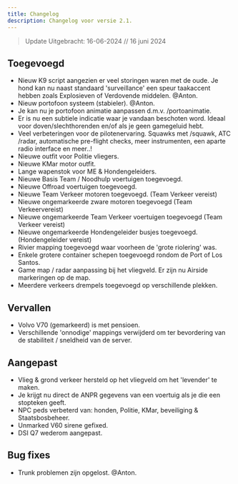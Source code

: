 ```yaml
---
title: Changelog
description: Changelog voor versie 2.1.
---
```

> Update Uitgebracht: 16-06-2024 // 16 juni 2024
## Toegevoegd

- Nieuw K9 script aangezien er veel storingen waren met de oude. Je hond kan nu naast standaard 'surveillance' een speur taakaccent hebben zoals Explosieven of Verdovende middelen. @Anton.
- Nieuw portofoon systeem (stabieler). @Anton.
- Je kan nu je portofoon animatie aanpassen d.m.v. /portoanimatie.
- Er is nu een subtiele indicatie waar je vandaan beschoten word. Ideaal voor doven/slechthorenden en/of als je geen gamegeluid hebt.
- Veel verbeteringen voor de pilotenervaring. Squawks met /squawk, ATC /radar, automatische pre-flight checks, meer instrumenten, een aparte radio interface en meer..!
- Nieuwe outfit voor Politie vliegers.
- Nieuwe KMar motor outfit.
- Lange wapenstok voor ME & Hondengeleiders.
- Nieuwe Basis Team / Noodhulp voertuigen toegevoegd.
- Nieuwe Offroad voertuigen toegevoegd.
- Nieuwe Team Verkeer motoren toegevoegd. (Team Verkeer vereist)
- Nieuwe ongemarkeerde zware motoren toegevoegd (Team Verkeervereist)
- Nieuwe ongemarkeerde Team Verkeer voertuigen toegevoegd (Team Verkeer vereist)
- Nieuwe ongemarkeerde Hondengeleider busjes toegevoegd. (Hondengeleider vereist)
- Rivier mapping toegevoegd waar voorheen de 'grote riolering' was.
- Enkele grotere container schepen toegevoegd rondom de Port of Los Santos.
- Game map / radar aanpassing bij het vliegveld. Er zijn nu Airside markeringen op de map.
- Meerdere verkeers drempels toegevoegd op verschillende plekken.

## Vervallen

- Volvo V70 (gemarkeerd) is met pensioen.
- Verschillende 'onnodige' mappings verwijderd om ter bevordering van de stabiliteit / sneldheid van de server.

## Aangepast

- Vlieg & grond verkeer hersteld op het vliegveld om het 'levender' te maken.
- Je krijgt nu direct de ANPR gegevens van een voertuig als je die een stopteken geeft.
- NPC peds verbeterd van: honden, Politie, KMar, beveiliging & Staatsbosbeheer.
- Unmarked V60 sirene gefixed.
- DSI Q7 wederom aangepast.

## Bug fixes

- Trunk problemen zijn opgelost. @Anton.

